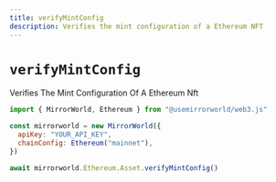 ```yaml
---
title: verifyMintConfig
description: Verifies the mint configuration of a Ethereum NFT
---
```


# `verifyMintConfig`

Verifies The Mint Configuration Of A Ethereum Nft

```js
import { MirrorWorld, Ethereum } from "@usemirrorworld/web3.js"

const mirrorworld = new MirrorWorld({
  apiKey: "YOUR_API_KEY",
  chainConfig: Ethereum("mainnet"),
})

await mirrorworld.Ethereum.Asset.verifyMintConfig()
```